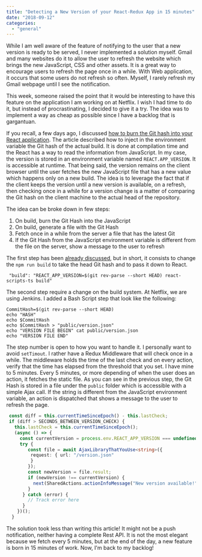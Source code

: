 ```yaml
---
title: "Detecting a New Version of your React-Redux App in 15 minutes"
date: "2018-09-12"
categories: 
  - "general"
---
```


While I am well aware of the feature of notifying to the user that a new version is ready to be served, I never implemented a solution myself. Gmail and many websites do it to allow the user to refresh the website which brings the new JavaScript, CSS and other assets. It is a great way to encourage users to refresh the page once in a while. With Web application, it occurs that some users do not refresh so often. Myself, I rarely refresh my Gmail webpage until I see the notification.

This week, someone raised the point that it would be interesting to have this feature on the application I am working on at Netflix. I wish I had time to do it, but instead of procrastinating, I decided to give it a try. The idea was to implement a way as cheap as possible since I have a backlog that is gargantuan. 

If you recall, a few days ago, I discussed [how to burn the Git hash into your React application](https://patrickdesjardins.com/blog/burning-the-last-git-commit-into-your-telemetry-log). The article described how to inject in the environment variable the Git hash of the actual build. It is done at compilation time and the React has a way to read the information from JavaScript. In my case, the version is stored in an environment variable named `REACT.APP_VERSION`. It is accessible at runtime. That being said, the version remains on the client browser until the user fetches the new JavaScript file that has a new value which happens only on a new build. The idea is to leverage the fact that if the client keeps the version until a new version is available, on a refresh, then checking once in a while for a version change is a matter of comparing the Git hash on the client machine to the actual head of the repository.

The idea can be broke down in few steps:

1. On build, burn the Git Hash into the JavaScript
2. On build, generate a file with the Git Hash
3. Fetch once in a while from the server a file that has the latest Git
4. If the Git Hash from the JavaScript environment variable is different from the file on the server, show a message to the user to refresh

The first step has been [already discussed](https://patrickdesjardins.com/blog/burning-the-last-git-commit-into-your-telemetry-log), but in short, it consists to change the `npm run build` to take the head Git hash and to pass it down to React.

``` 
 "build": "REACT_APP_VERSION=$(git rev-parse --short HEAD) react-scripts-ts build"
``` 

The second step require a change on the build system. At Netflix, we are using Jenkins. I added a Bash Script step that look like the following:

``` 
CommitHash=$(git rev-parse --short HEAD) 
echo "HASH" 
echo $CommitHash 
echo $CommitHash > "public/version.json" 
echo "VERSION FILE BEGIN" cat public/version.json 
echo "VERSION FILE END" 
``` 

The step number is open to how you want to handle it. I personally want to avoid `setTimout`. I rather have a Redux Middleware that will check once in a while. The middleware holds the time of the last check and on every action, verify that the time has elapsed from the threshold that you set. I have mine to 5 minutes. Every 5 minutes, or more depending of when the user does an action, it fetches the static file. As you can see in the previous step, the Git Hash is stored in a file under the `public` folder which is accessible with a simple Ajax call. If the string is different from the JavaScript environment variable, an action is dispatched that shows a message to the user to refresh the page.

```typescript
 const diff = this.currentTimeSinceEpoch() - this.lastCheck; 
 if (diff > SECONDS_BETWEEN_VERSION_CHECK) { 
   this.lastCheck = this.currentTimeSinceEpoch(); 
   (async () => { 
     const currentVersion = process.env.REACT_APP_VERSION === undefined ? "dev" : process.env.REACT_APP_VERSION; 
     try { 
        const file = await AjaxLibraryThatYouUse<string>({ 
         request: { url: "/version.json" 
         } 
        }); 
        const newVersion = file.result; 
        if (newVersion !== currentVersion) { 
          next(SharedActions.actionInfoMessage("New version available!")); 
        } 
      } catch (error) { 
        // Track error here 
      } 
    })(); 
  } 
``` 

The solution took less than writing this article! It might not be a push notification, neither having a complete Rest API. It is not the most elegant because we fetch every 5 minutes, but at the end of the day, a new feature is born in 15 minutes of work. Now, I'm back to my backlog!
